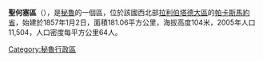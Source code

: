 '''聖何塞區'''（{{lang-es|Distrito de San José}}），是[[秘魯|秘魯]]的一個區，位於該國西北部[[拉利伯塔德大區|拉利伯塔德大區]]的[[帕卡斯馬約省|帕卡斯馬約省]]，始建於1857年1月2日，面積181.06平方公里，海拔高度104米，2005年人口11,504，人口密度每平方公里64人。

{{coord|7.4167|S|79.5000|W|source:wikidata-and-enwiki-cat-tree_region:PE|display=title}}

{{Peru-geo-stub}}
[[Category:秘魯行政區|Category:秘魯行政區]]